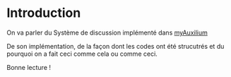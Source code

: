 
# Introduction

On va parler du Système de discussion implémenté dans [myAuxilium](https://myauxilium.ai)

De son implémentation, de la façon dont les codes ont été strucutrés et du pourquoi on a fait ceci comme cela ou comme ceci.

Bonne lecture !

